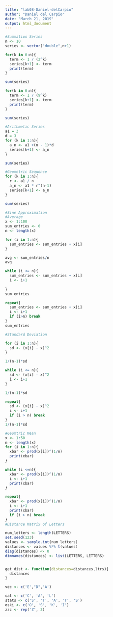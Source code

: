 ```yaml
---
title: "lab08-Daniel-delCarpio"
author: "Daniel del Carpio"
date: "March 21, 2019"
output: html_document
---
```


```r
#Summation Series
n <- 10
series <- vector("double",n+1)

for(k in 0:n){
  term <- 1 / (2^k)
  series[k+1] <- term
  print(term)
}

sum(series)

for(k in 0:n){
  term <- 1 / (9^k)
  series[k+1] <- term
  print(term)
}

sum(series)

#Arithmetic Series
a1 = 3
d = 3
for (k in 1:n){
  a_n <- a1 +(n - 1)*d
  series[k+1] <- a_n
}

sum(series)

#Geometric Sequence
for (k in 1:n){
  r <- a1 / n
  a_n <- a1 * r^(n-1)
  series[k+1] <- a_n
}

sum(series)

#Sine Approximation
#Average
x <- 1:100
sum_entries <- 0
n <- length(x)

for (i in 1:n){
  sum_entries <- sum_entries + x[i]
}

avg <- sum_entries/n
avg

while (i <= n){
  sum_entries <- sum_entries + x[i]
  i <- i+1
  
}
sum_entries

repeat{
  sum_entries <- sum_entries + x[i]
  i <- i+1
  if (i>n) break 
}
sum_entries

#Standard Deviation

for (i in 1:n){
  sd <- (x[i] - x)^2
}

1/(n-1)*sd

while (i <= n){
  sd <- (x[i] - x)^2
  i <- i+1
}

1/(n-1)*sd

repeat{
  sd <- (x[i] - x)^2
  i <- i+1
  if (i > n) break
}
1/(n-1)*sd

#Geomtric Mean
x <- 1:50
n <- length(x)
for (i in 1:n){
  xbar <- prod(x[i])^(1/n)
  print(xbar)
}

while (i <=n){
  xbar <- prod(x[i])^(1/n)
  i <- i+1
  print(xbar)
}

repeat{
  xbar <- prod(x[i])^(1/n)
  i <- i+1
  print(xbar)
  if (i > n) break
}
#Distance Matrix of Letters

num_letters <- length(LETTERS)
set.seed(123)
values <- sample.int(num_letters) 
distances <- values %*% t(values)
diag(distances) <- 0
dimnames(distances) <- list(LETTERS, LETTERS)


get_dist <- function(distances=distances,ltrs){
  distances
}

vec <- c('E',"D",'A')

cal <- c('C', 'A', 'L')
stats <- c('S', 'T', 'A', 'T', 'S')
oski <- c('O', 'S', 'K', 'I')
zzz <- rep('Z', 3)

```